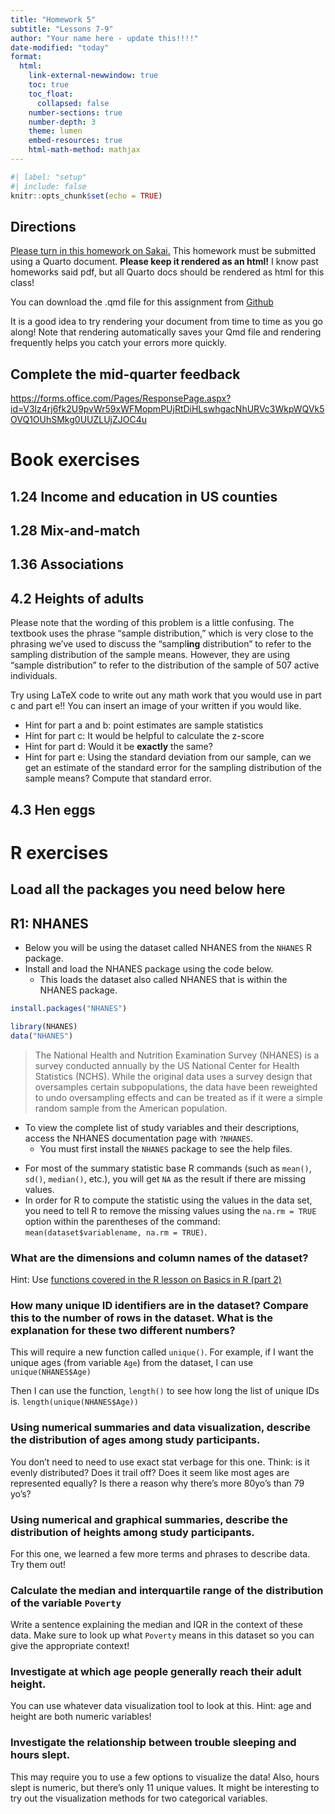 ```yaml
---
title: "Homework 5"
subtitle: "Lessons 7-9"
author: "Your name here - update this!!!!"
date-modified: "today"
format: 
  html:
    link-external-newwindow: true
    toc: true
    toc_float:
      collapsed: false
    number-sections: true
    number-depth: 3
    theme: lumen
    embed-resources: true
    html-math-method: mathjax
---
```


```r
#| label: "setup"
#| include: false
knitr::opts_chunk$set(echo = TRUE)
```

## Directions {.unnumbered}

[Please turn in this homework on Sakai.](https://sakai.ohsu.edu/portal/site/EPI-525-1-15028-F24/tool/137d7c54-61a9-4727-9018-374c3773c508) This homework must be submitted using a Quarto document. **Please keep it rendered as an html!** I know past homeworks said pdf, but all Quarto docs should be rendered as html for this class!

You can download the .qmd file for this assignment from [Github](https://github.com/nwakim/F24_EPI_525/blob/main/homework/HW_05.qmd)

:::{.callout-tip}
It is a good idea to try rendering your document from time to time as you go along!  Note that rendering automatically saves your Qmd file and rendering frequently helps you catch your errors more quickly.
:::

## Complete the mid-quarter feedback

<https://forms.office.com/Pages/ResponsePage.aspx?id=V3lz4rj6fk2U9pvWr59xWFMopmPUjRtDiHLswhgacNhURVc3WkpWQVk5OVQ1OUhSMkg0UUZLUjZJOC4u>

# Book exercises {.unnumbered}

## 1.24 Income and education in US counties {.unnumbered}

## 1.28 Mix-and-match {.unnumbered}

## 1.36 Associations {.unnumbered}

## 4.2 Heights of adults {.unnumbered}

Please note that the wording of this problem is a little confusing. The textbook uses the phrase "sample distribution," which is very close to the phrasing we've used to discuss the "sampl**ing** distribution" to refer to the sampling distribution of the sample means. However, they are using "sample distribution" to refer to the distribution of the sample of 507 active individuals.

:::{.callout-important}
Try using LaTeX code to write out any math work that you would use in part c and part e!! You can insert an image of your written if you would like. 
:::

- Hint for part a and b: point estimates are sample statistics
- Hint for part c: It would be helpful to calculate the z-score
- Hint for part d: Would it be **exactly** the same?
- Hint for part e: Using the standard deviation from our sample, can we get an estimate of the standard error for the sampling distribution of the sample means? Compute that standard error. 

## 4.3 Hen eggs {.unnumbered}

# R exercises 

## Load all the packages you need below here

## R1: NHANES

* Below you will be using the dataset called NHANES from the `NHANES` R package. 
* Install and load the NHANES package using the code below.
    * This loads the dataset also called NHANES that is within the NHANES package.

```r
install.packages("NHANES")
```

```r
library(NHANES)
data("NHANES")
```


> The National Health and Nutrition Examination Survey (NHANES) is a survey conducted annually by the US National Center for Health Statistics (NCHS). While the original data uses a survey design that oversamples certain subpopulations, the data have been reweighted to undo oversampling effects and can be treated as if it were a simple random sample from the American population.

* To view the complete list of study variables and their descriptions, access the NHANES documentation page with `?NHANES`. 
  * You must first install the `NHANES` package to see the help files.
  
:::{.callout-warning}

* For most of the summary statistic base R commands (such as `mean()`, `sd()`, `median()`, etc.), you will get `NA` as the result if there are missing values. 
* In order for R to compute the statistic using the values in the data set, you need to tell R to remove the missing values using the `na.rm = TRUE` option within the parentheses of the command: `mean(dataset$variablename, na.rm = TRUE)`. 
:::


### What are the dimensions and column names of the dataset?

Hint: Use [functions covered in the R lesson on Basics in R (part 2)](https://nwakim.github.io/F24_EPI_525/lessons/R03_Basics_02/R03_Basics_02.html#/data-set-info)



### How many unique ID identifiers are in the dataset? Compare this to the number of rows in the dataset. What is the explanation for these two different numbers?  

This will require a new function called `unique()`. For example, if I want the unique ages (from variable `Age`) from the dataset, I can use `unique(NHANES$Age)` 

Then I can use the function, `length()` to see how long the list of unique IDs is. `length(unique(NHANES$Age))` 



### Using numerical summaries and data visualization, describe the distribution of ages among study participants.

You don't need to need to use exact stat verbage for this one. Think: is it evenly distributed? Does it trail off? Does it seem like most ages are represented equally? Is there a reason why there's more 80yo's than 79 yo's?


### Using numerical and graphical summaries, describe the distribution of heights among study participants.

For this one, we learned a few more terms and phrases to describe data. Try them out!

### Calculate the median and interquartile range of the distribution of the variable `Poverty` 

Write a sentence explaining the median and IQR in the context of these data. Make sure to look up what `Poverty` means in this dataset so you can give the appropriate context!

### Investigate at which age people generally reach their adult height.

You can use whatever data visualization tool to look at this. Hint: age and height are both numeric variables!

### Investigate the relationship between trouble sleeping and hours slept.

This may require you to use a few options to visualize the data! Also, hours slept is numeric, but there's only 11 unique values. It might be interesting to try out the visualization methods for two categorical variables. 